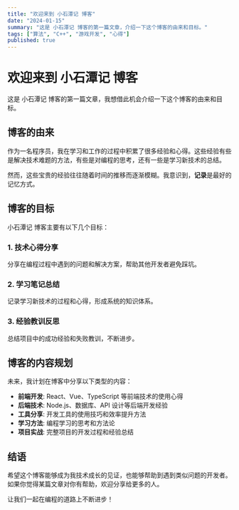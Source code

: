 ```yaml
---
title: "欢迎来到 小石潭记 博客"
date: "2024-01-15"
summary: "这是 小石潭记 博客的第一篇文章，介绍一下这个博客的由来和目标。"
tags: ["算法", "C++", "游戏开发", "心得"]
published: true
---
```


# 欢迎来到 小石潭记 博客

这是 小石潭记 博客的第一篇文章，我想借此机会介绍一下这个博客的由来和目标。

## 博客的由来

作为一名程序员，我在学习和工作的过程中积累了很多经验和心得。这些经验有些是解决技术难题的方法，有些是对编程的思考，还有一些是学习新技术的总结。

然而，这些宝贵的经验往往随着时间的推移而逐渐模糊。我意识到，**记录**是最好的记忆方式。

## 博客的目标

小石潭记 博客主要有以下几个目标：

### 1. 技术心得分享
分享在编程过程中遇到的问题和解决方案，帮助其他开发者避免踩坑。

### 2. 学习笔记总结
记录学习新技术的过程和心得，形成系统的知识体系。

### 3. 经验教训反思
总结项目中的成功经验和失败教训，不断进步。

## 博客的内容规划

未来，我计划在博客中分享以下类型的内容：

- **前端开发**: React、Vue、TypeScript 等前端技术的使用心得
- **后端技术**: Node.js、数据库、API 设计等后端开发经验
- **工具分享**: 开发工具的使用技巧和效率提升方法
- **学习方法**: 编程学习的思考和方法论
- **项目实战**: 完整项目的开发过程和经验总结

## 结语

希望这个博客能够成为我技术成长的见证，也能够帮助到遇到类似问题的开发者。如果你觉得某篇文章对你有帮助，欢迎分享给更多的人。

让我们一起在编程的道路上不断进步！
